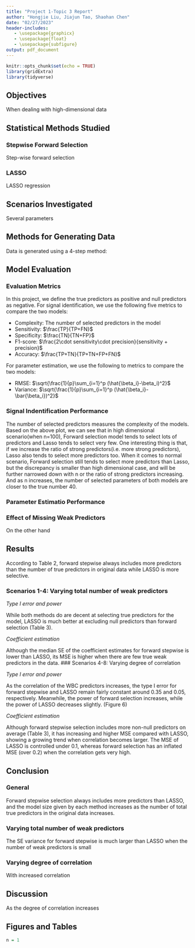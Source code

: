 ```yaml
---
title: "Project 1-Topic 3 Report"
author: "Hongjie Liu, Jiajun Tao, Shaohan Chen"
date: "02/27/2023"
header-includes:
   - \usepackage{graphicx}
   - \usepackage{float}
   - \usepackage{subfigure}
output: pdf_document
---
```


```r
knitr::opts_chunk$set(echo = TRUE)
library(gridExtra)
library(tidyverse)
```

## Objectives

When dealing with high-dimensional data

## Statistical Methods Studied

### Stepwise Forward Selection

Step-wise forward selection 

### LASSO

LASSO regression 

## Scenarios Investigated

Several parameters 


## Methods for Generating Data

Data is generated using a 4-step method:


## Model Evaluation

### Evaluation Metrics
In this project, we define the true predictors as positive and null predictors as negative.\par
For signal identification, we use the following five metrics to compare the two models:\par
- Complexity: The number of selected predictors in the model
- Sensitivity: $\frac{TP}{TP+FN}$
- Specificity: $\frac{TN}{TN+FP}$
- F1-score: $\frac{2\cdot sensitivity\cdot precision}{sensitivity + precision}$
- Accuracy: $\frac{TP+TN}{TP+TN+FP+FN}$\par

For parameter estimation, we use the following to metrics to compare the two models:\par
- RMSE: $\sqrt{\frac{1}{p}\sum_{i=1}^p (\hat{\beta_i}-\beta_i)^2}$
- Variance: $\sqrt{\frac{1}{p}\sum_{i=1}^p (\hat{\beta_i}-\bar{\beta_i})^2}$

### Signal Indentification Performance

\begin{figure}[H] 
\center
\includegraphics[width=0.8\textwidth]{Images/g_1.pdf} 
\caption{Model Complexity} 
\label{Fig13}
\end{figure}

The number of selected predictors measures the complexity of the models. Based on the above plot, we can see that in high dimensional scenario(when n=100), Forward selection model tends to select lots of predictors and Lasso tends to select very few. One interesting thing is that, if we increase the ratio of strong predictors(i.e. more strong predictors), Lasso also tends to select more predictors too. When it comes to normal scenario, Forward selection still tends to select more predictors than Lasso, but the discrepancy is smaller than high dimensional case, and will be further narrowed down with n or the ratio of strong predictors increasing. And as n increases, the number of selected parameters of both models are closer to the true number 40.

### Parameter Estimatio Performance

### Effect of Missing Weak Predictors

On the other hand

## Results

According to Table 2, forward stepwise always includes more predictors than the number of true predictors in original data while LASSO is more selective.

### Scenarios 1-4: Varying total number of weak predictors 

*Type I error and power*

While both methods do are decent at selecting true predictors for the model, LASSO is much better at excluding null predictors than forward selection (Table 3). 


*Coefficient estimation*

Although the median SE of the coefficient estimates for forward stepwise is lower than LASSO, its MSE is higher when there are few true weak predictors in the data.
### Scenarios 4-8: Varying degree of correlation

*Type I error and power*

As the correlation of the WBC predictors increases, the type I error for forward stepwise and LASSO remain fairly constant around 0.35 and 0.05, respectively. Meanwhile, the power of forward selection increases, while the power of LASSO decreases slightly. (Figure 6)  

*Coefficient estimation*

Although forward stepwise selection includes more non-null predictors on average (Table 3), it has increasing and higher MSE compared with LASSO, showing a growing trend when correlation becomes larger. The MSE of LASSO is controlled under 0.1, whereas forward selection has an inflated MSE (over 0.2) when the correlation gets very high. 

## Conclusion

### General

Forward stepwise selection always includes more predictors than LASSO, and the model size given by each method increases as the number of total true predictors in the original data increases.

### Varying total number of weak predictors

The SE variance for forward stepwise is much larger than LASSO when the number of weak predictors is small

### Varying degree of correlation

With increased correlation

## Discussion

As the degree of correlation increases


\pagebreak

## Figures and Tables

```r
n = 1
```